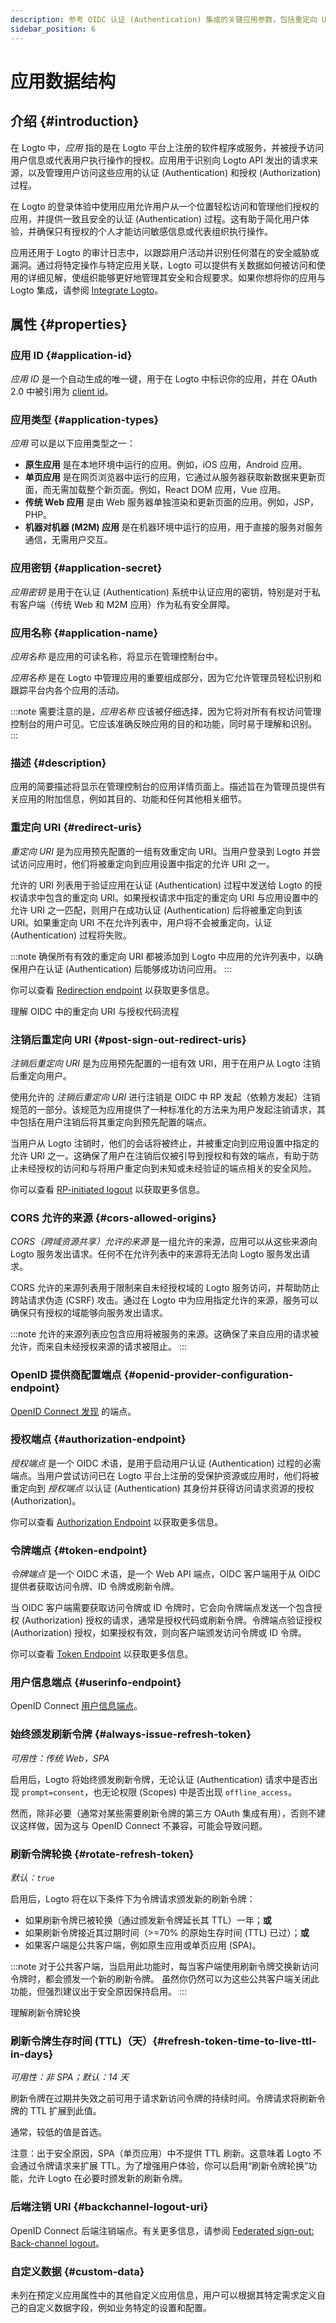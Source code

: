 ```yaml
---
description: 参考 OIDC 认证 (Authentication) 集成的关键应用参数，包括重定向 URI、端点、刷新令牌、后端注销等。
sidebar_position: 6
---
```


# 应用数据结构

## 介绍 \{#introduction}

在 Logto 中，_应用_ 指的是在 Logto 平台上注册的软件程序或服务，并被授予访问用户信息或代表用户执行操作的授权。应用用于识别向 Logto API 发出的请求来源，以及管理用户访问这些应用的认证 (Authentication) 和授权 (Authorization) 过程。

在 Logto 的登录体验中使用应用允许用户从一个位置轻松访问和管理他们授权的应用，并提供一致且安全的认证 (Authentication) 过程。这有助于简化用户体验，并确保只有授权的个人才能访问敏感信息或代表组织执行操作。

应用还用于 Logto 的审计日志中，以跟踪用户活动并识别任何潜在的安全威胁或漏洞。通过将特定操作与特定应用关联，Logto 可以提供有关数据如何被访问和使用的详细见解，使组织能够更好地管理其安全和合规要求。如果你想将你的应用与 Logto 集成，请参阅 [Integrate Logto](/integrate-logto)。

## 属性 \{#properties}

### 应用 ID \{#application-id}

_应用 ID_ 是一个自动生成的唯一键，用于在 Logto 中标识你的应用，并在 OAuth 2.0 中被引用为 [client id](https://www.oauth.com/oauth2-servers/client-registration/client-id-secret/)。

### 应用类型 \{#application-types}

_应用_ 可以是以下应用类型之一：

- **原生应用** 是在本地环境中运行的应用。例如，iOS 应用，Android 应用。
- **单页应用** 是在网页浏览器中运行的应用，它通过从服务器获取新数据来更新页面，而无需加载整个新页面。例如，React DOM 应用，Vue 应用。
- **传统 Web 应用** 是由 Web 服务器单独渲染和更新页面的应用。例如，JSP，PHP。
- **机器对机器 (M2M) 应用** 是在机器环境中运行的应用，用于直接的服务对服务通信，无需用户交互。

### 应用密钥 \{#application-secret}

_应用密钥_ 是用于在认证 (Authentication) 系统中认证应用的密钥，特别是对于私有客户端（传统 Web 和 M2M 应用）作为私有安全屏障。

### 应用名称 \{#application-name}

_应用名称_ 是应用的可读名称，将显示在管理控制台中。

_应用名称_ 是在 Logto 中管理应用的重要组成部分，因为它允许管理员轻松识别和跟踪平台内各个应用的活动。

:::note
需要注意的是，_应用名称_ 应该被仔细选择，因为它将对所有有权访问管理控制台的用户可见。它应该准确反映应用的目的和功能，同时易于理解和识别。
:::

### 描述 \{#description}

应用的简要描述将显示在管理控制台的应用详情页面上。描述旨在为管理员提供有关应用的附加信息，例如其目的、功能和任何其他相关细节。

### 重定向 URI \{#redirect-uris}

_重定向 URI_ 是为应用预先配置的一组有效重定向 URI。当用户登录到 Logto 并尝试访问应用时，他们将被重定向到应用设置中指定的允许 URI 之一。

允许的 URI 列表用于验证应用在认证 (Authentication) 过程中发送给 Logto 的授权请求中包含的重定向 URI。如果授权请求中指定的重定向 URI 与应用设置中的允许 URI 之一匹配，则用户在成功认证 (Authentication) 后将被重定向到该 URI。如果重定向 URI 不在允许列表中，用户将不会被重定向，认证 (Authentication) 过程将失败。

:::note
确保所有有效的重定向 URI 都被添加到 Logto 中应用的允许列表中，以确保用户在认证 (Authentication) 后能够成功访问应用。
:::

你可以查看 [Redirection endpoint](https://datatracker.ietf.org/doc/html/rfc6749#section-3.1.2) 以获取更多信息。

<Url href="https://blog.logto.io/redirect-uri-in-authorization-code-flow">
  理解 OIDC 中的重定向 URI 与授权代码流程
</Url>

### 注销后重定向 URI \{#post-sign-out-redirect-uris}

_注销后重定向 URI_ 是为应用预先配置的一组有效 URI，用于在用户从 Logto 注销后重定向用户。

使用允许的 _注销后重定向 URI_ 进行注销是 OIDC 中 RP 发起（依赖方发起）注销规范的一部分。该规范为应用提供了一种标准化的方法来为用户发起注销请求，其中包括在用户注销后将其重定向到预先配置的端点。

当用户从 Logto 注销时，他们的会话将被终止，并被重定向到应用设置中指定的允许 URI 之一。这确保了用户在注销后仅被引导到授权和有效的端点，有助于防止未经授权的访问和与将用户重定向到未知或未经验证的端点相关的安全风险。

你可以查看 [RP-initiated logout](https://openid.net/specs/openid-connect-rpinitiated-1_0.html#RPLogout) 以获取更多信息。

### CORS 允许的来源 \{#cors-allowed-origins}

_CORS（跨域资源共享）允许的来源_ 是一组允许的来源，应用可以从这些来源向 Logto 服务发出请求。任何不在允许列表中的来源将无法向 Logto 服务发出请求。

CORS 允许的来源列表用于限制来自未经授权域的 Logto 服务访问，并帮助防止跨站请求伪造 (CSRF) 攻击。通过在 Logto 中为应用指定允许的来源，服务可以确保只有授权的域能够向服务发出请求。

:::note
允许的来源列表应包含应用将被服务的来源。这确保了来自应用的请求被允许，而来自未经授权来源的请求被阻止。
:::

### OpenID 提供商配置端点 \{#openid-provider-configuration-endpoint}

[OpenID Connect 发现](https://openid.net/specs/openid-connect-discovery-1_0.html#ProviderConfigurationRequest) 的端点。

### 授权端点 \{#authorization-endpoint}

_授权端点_ 是一个 OIDC 术语，是用于启动用户认证 (Authentication) 过程的必需端点。当用户尝试访问已在 Logto 平台上注册的受保护资源或应用时，他们将被重定向到 _授权端点_ 以认证 (Authentication) 其身份并获得访问请求资源的授权 (Authorization)。

你可以查看 [Authorization Endpoint](https://openid.net/specs/openid-connect-core-1_0.html#AuthorizationEndpoint) 以获取更多信息。

### 令牌端点 \{#token-endpoint}

_令牌端点_ 是一个 OIDC 术语，是一个 Web API 端点，OIDC 客户端用于从 OIDC 提供者获取访问令牌、ID 令牌或刷新令牌。

当 OIDC 客户端需要获取访问令牌或 ID 令牌时，它会向令牌端点发送一个包含授权 (Authorization) 授权的请求，通常是授权代码或刷新令牌。令牌端点验证授权 (Authorization) 授权，如果授权有效，则向客户端颁发访问令牌或 ID 令牌。

你可以查看 [Token Endpoint](https://openid.net/specs/openid-connect-core-1_0.html#TokenEndpoint) 以获取更多信息。

### 用户信息端点 \{#userinfo-endpoint}

OpenID Connect [用户信息端点](https://openid.net/specs/openid-connect-core-1_0.html#UserInfo)。

### 始终颁发刷新令牌 \{#always-issue-refresh-token}

_可用性：传统 Web，SPA_

启用后，Logto 将始终颁发刷新令牌，无论认证 (Authentication) 请求中是否出现 `prompt=consent`，也无论权限 (Scopes) 中是否出现 `offline_access`。

然而，除非必要（通常对某些需要刷新令牌的第三方 OAuth 集成有用），否则不建议这样做，因为这与 OpenID Connect 不兼容，可能会导致问题。

### 刷新令牌轮换 \{#rotate-refresh-token}

_默认：`true`_

启用后，Logto 将在以下条件下为令牌请求颁发新的刷新令牌：

- 如果刷新令牌已被轮换（通过颁发新令牌延长其 TTL）一年；**或**
- 如果刷新令牌接近其过期时间（>=70% 的原始生存时间 (TTL) 已过）；**或**
- 如果客户端是公共客户端，例如原生应用或单页应用 (SPA)。

:::note
对于公共客户端，当启用此功能时，每当客户端使用刷新令牌交换新访问令牌时，都会颁发一个新的刷新令牌。
虽然你仍然可以为这些公共客户端关闭此功能，但强烈建议出于安全原因保持启用。
:::

<Url href="https://blog.logto.io/understanding-refresh-token-rotation">
  理解刷新令牌轮换
</Url>

### 刷新令牌生存时间 (TTL)（天）\{#refresh-token-time-to-live-ttl-in-days}

_可用性：非 SPA；默认：14 天_

刷新令牌在过期并失效之前可用于请求新访问令牌的持续时间。令牌请求将刷新令牌的 TTL 扩展到此值。

通常，较低的值是首选。

注意：出于安全原因，SPA（单页应用）中不提供 TTL 刷新。这意味着 Logto 不会通过令牌请求来扩展 TTL。为了增强用户体验，你可以启用“刷新令牌轮换”功能，允许 Logto 在必要时颁发新的刷新令牌。

### 后端注销 URI \{#backchannel-logout-uri}

OpenID Connect 后端注销端点。有关更多信息，请参阅 [Federated sign-out: Back-channel logout](#)。

### 自定义数据 \{#custom-data}

未列在预定义应用属性中的其他自定义应用信息，用户可以根据其特定需求定义自己的自定义数据字段，例如业务特定的设置和配置。
